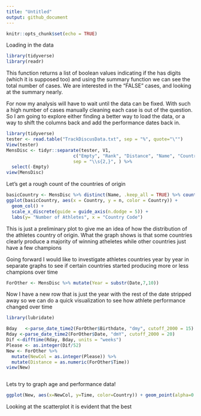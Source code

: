 ```yaml
---
title: "Untitled"
output: github_document
---
```


```r
knitr::opts_chunk$set(echo = TRUE)
```


Loading in the data


```r
library(tidyverse)
library(readr)
```


This function returns a list of boolean values indicating if the has digits (which it is supposed too) and using the summary function we can see the total number of cases. We are interested in the "FALSE" cases, and looking at the summary nearly.

For now my analysis will have to wait until the data can be fixed. With such a high number of cases manually cleaning each case is out of the question. So I am going to explore either finding a better way to load the data, or a way to shift the columns back and add the performance dates back in.

```r
library(tidyverse)
tester <- read.table("TrackDiscusData.txt", sep = "%", quote="\"")
View(tester)
MensDisc <- tidyr::separate(tester, V1,
                         c("Empty", "Rank", "Distance", "Name", "Country", "Birthdate", "Worthless", "Location", "Date"),
                         sep = "\\s{2,}", ) %>%
  select(-Empty)
view(MensDisc)
```

Let's get a rough count of the countries of origin

```r
basicCountry <- MensDisc %>% distinct(Name, .keep_all = TRUE) %>% count(Country, sort = TRUE)
ggplot(basicCountry, aes(x = Country, y = n, color = Country)) + 
  geom_col() +
  scale_x_discrete(guide = guide_axis(n.dodge = 5)) +
  labs(y= "Number of Athletes", x = "Country Code")
```
This is just a preliminary plot to give me an idea of how the distribution of the athletes country of origin. What the graph shows is that some countries clearly produce a majority of winning atheletes while other countries just have a few champions

Going forward I would like to investigate athletes countries year by year in separate graphs to see if certain countries started producing more or less champions over time

```r
ForOther <- MensDisc %>% mutate(Year = substr(Date,7,10))
```

Now I have a new row that is just the year with the rest of the date stripped away so we can do a quick visualization to see how athlete performance changed over time

```r
library(lubridate)

Bday   <-parse_date_time2(ForOther$Birthdate, "dmy", cutoff_2000 = 15)
Rday <-parse_date_time2(ForOther$Date, "dmY", cutoff_2000 = 20)
Dif <-difftime(Rday, Bday, units = "weeks")
Please <- as.integer(Dif/52)
New <- ForOther %>% 
  mutate(NewCol = as.integer(Please)) %>%
  mutate(Distance = as.numeric(ForOther$Time))
view(New)



```

Lets try to graph age and performance data!

```r
ggplot(New, aes(x=NewCol, y=Time, color=Country)) + geom_point(alpha=0.3) + scale_y_discrete(guide = guide_axis(n.dodge = 7))
```

 Looking at the scatterplot it is evident that the best 


